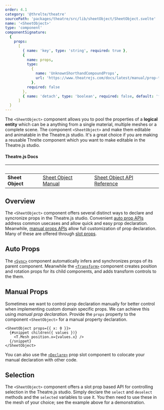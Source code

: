 ```yaml
---
order: 4.1
category: '@threlte/theatre'
sourcePath: 'packages/theatre/src/lib/sheetObject/SheetObject.svelte'
name: '<SheetObject>'
type: 'component'
componentSignature:
  {
    props:
      [
        { name: 'key', type: 'string', required: true },
        {
          name: props,
          type:
            {
              name: 'UnknownShorthandCompoundProps',
              url: 'https://www.theatrejs.com/docs/latest/manual/prop-types'
            },
          required: false
        },
        { name: 'detach', type: 'boolean', required: false, default: 'false' }
      ]
  }
---
```


The `<SheetObject>` component allows you to pool the properties of a **logical entity** which can be a anything from a single material, multiple meshes or a complete scene. The component `<SheetObject>` and
make them editable and animatable in the Theatre.js studio. It's a great choice if you are making a reusable Threlte component which
you want to make editable in the Theatre.js studio.

#### Theatre.js Docs

| &nbsp;           | &nbsp;                                                                      | &nbsp;                                                                              |
| ---------------- | --------------------------------------------------------------------------- | ----------------------------------------------------------------------------------- |
| **Sheet Object** | [Sheet Object Manual](https://www.theatrejs.com/docs/latest/manual/objects) | [Sheet Object API Reference](https://www.theatrejs.com/docs/latest/api/core#object) |

## Overview

The `<SheetObject>` component offers several distinct ways to declare and syncronize props in the Theatre.js studio. Convenient [auto prop APIs](#auto-props) address common usecases and allow
quick and easy prop declaration. Meanwhile, [manual props APIs](#manual-prop) allow full customization of prop declaration. Many of these are offered through [slot props](https://svelte.dev/docs/special-elements#slot-slot-key-value).

<Example path="theatre/sheet-object" />

## Auto Props

The [`<Sync>`](./sync) component automatically infers and synchronizes props of its parent component. Meanwhile the [`<Transform>`](./transform) component creates position and rotation props for its
child components, and adds transform controls to the them.

## Manual Props

Sometimes we want to control prop declaration manually for better control when implementing custom domain
specific props. We can achieve this using _manual prop declaration_. Provide the `props` property to the component
`<SheetObject>` for a manual property declaration.

```svelte
<SheetObject props={{ x: 0 }}>
  {#snippet children({ values })}
    <T.Mesh position.x={values.x} />
  {/snippet}
</SheetObject>
```

You can also use the [`<Declare>`](./declare) prop slot component to colocate your manual declaration with other code.

## Selection

The `<SheetObject>` component offers a slot prop based API for controlling selection in the Theatre.js studio. Simply
declare the `select` and `deselect` methods and the `selected` variables to use it. You then need to use these in the
mesh of your choice; see the example above for a demonstration.

